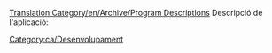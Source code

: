 [[Translation:Category/en/Archive/Program Descriptions]]
Descripció de l'aplicació:

[[Category:ca/Desenvolupament]]